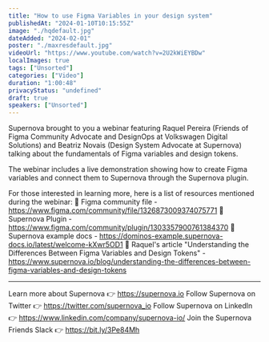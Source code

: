 ```yaml
---
title: "How to use Figma Variables in your design system"
publishedAt: "2024-01-10T10:15:55Z"
image: "./hqdefault.jpg"
dateAdded: "2024-02-01"
poster: "./maxresdefault.jpg"
videoUrl: "https://www.youtube.com/watch?v=2U2kWiEYBDw"
localImages: true
tags: ["Unsorted"]
categories: ["Video"]
duration: "1:00:48"
privacyStatus: "undefined"
draft: true
speakers: ["Unsorted"]
---
```

Supernova brought to you a webinar featuring Raquel Pereira (Friends of Figma Community Advocate and DesignOps at Volkswagen Digital Solutions) and Beatriz Novais (Design System Advocate at Supernova) talking about the fundamentals of Figma variables and design tokens.

The webinar includes a live demonstration showing how to create Figma variables and connect them to Supernova through the Supernova plugin.

For those interested in learning more, here is a list of resources mentioned during the webinar:
🔹 Figma community file - https://www.figma.com/community/file/1326873009374075771
🔹 Supernova Plugin - https://www.figma.com/community/plugin/1303357900761384370
🔹 Supernova example docs - https://dominos-example.supernova-docs.io/latest/welcome-kXwr5OD1
🔹 Raquel's article "Understanding the Differences Between Figma Variables and Design Tokens" - https://www.supernova.io/blog/understanding-the-differences-between-figma-variables-and-design-tokens

----------
Learn more about Supernova 👉 https://supernova.io
Follow Supernova on Twitter 👉  https://twitter.com/supernova_io
Follow Supernova on LinkedIn 👉 https://www.linkedin.com/company/supernova-io/
Join the Supernova Friends Slack 👉 https://bit.ly/3Pe84Mh
